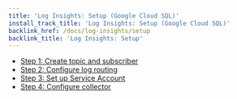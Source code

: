 ```yaml
---
title: 'Log Insights: Setup (Google Cloud SQL)'
install_track_title: 'Log Insights: Setup (Google Cloud SQL)'
backlink_href: /docs/log-insights/setup
backlink_title: 'Log Insights: Setup'
---
```


 * [Step 1: Create topic and subscriber](/docs/log-insights/setup/google-cloud-sql/01_create_topic_and_subscriber)
 * [Step 2: Configure log routing](/docs/log-insights/setup/google-cloud-sql/02_configure_log_routing)
 * [Step 3: Set up Service Account](/docs/log-insights/setup/google-cloud-sql/03_set_up_service_account)
 * [Step 4: Configure collector](/docs/log-insights/setup/google-cloud-sql/04_configure_collector)
 